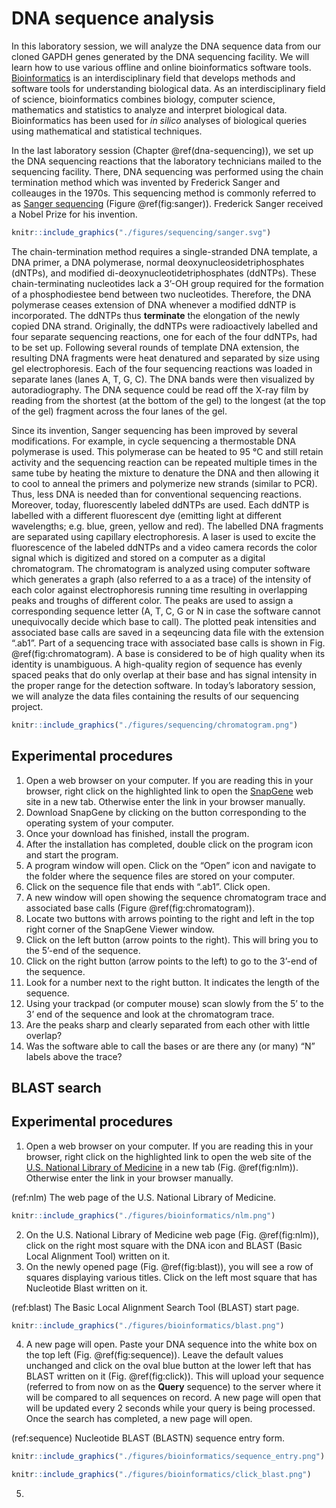 # DNA sequence analysis

In this laboratory session, we will analyze the DNA sequence data from our cloned GAPDH genes generated by the DNA sequencing facility. We will learn how to use various offline and online bioinformatics software tools. [Bioinformatics](https://en.wikipedia.org/wiki/Bioinformatics) is an interdisciplinary field that develops methods and software tools for understanding biological data. As an interdisciplinary field of science, bioinformatics combines biology, computer science, mathematics and statistics to analyze and interpret biological data. Bioinformatics has been used for *in silico* analyses of biological queries using mathematical and statistical techniques.

In the last laboratory session (Chapter \@ref(dna-sequencing)), we set up the DNA sequencing reactions that the laboratory technicians mailed to the sequencing facility. There, DNA sequencing was performed using the chain termination method which was invented by Frederick Sanger and colleauges in the 1970s. This sequencing method is commonly referred to as [Sanger sequencing](https://en.wikipedia.org/wiki/Sanger_sequencing) (Figure \@ref(fig:sanger)). Frederick Sanger received a Nobel Prize for his invention.

```r
knitr::include_graphics("./figures/sequencing/sanger.svg")
```

The chain-termination method requires a single-stranded DNA template, a DNA primer, a DNA polymerase, normal deoxynucleosidetriphosphates (dNTPs), and modified di-deoxynucleotidetriphosphates (ddNTPs). These chain-terminating nucleotides lack a 3'-OH group required for the formation of a phosphodiestee bend between two nucleotides. Therefore, the DNA polymerase ceases extension of DNA whenever a modified ddNTP is incorporated. The ddNTPs thus **terminate** the elongation of the newly copied DNA strand. Originally, the ddNTPs were radioactively labelled and four separate sequencing reactions, one for each of the four ddNTPs, had to be set up. Following several rounds of template DNA extension, the resulting DNA fragments were heat denatured and separated by size using gel electrophoresis. Each of the four sequencing reactions was loaded in separate lanes (lanes A, T, G, C). The DNA bands were then visualized by autoradiography. The DNA sequence could be read off the X-ray film by reading from the shortest (at the bottom of the gel) to the longest (at the top of the gel) fragment across the four lanes of the gel.

Since its invention, Sanger sequencing has been improved by several modifications. For example, in cycle sequencing a thermostable DNA polymerase is used. This polymerase can be heated to 95 °C and still retain activity and the sequencing reaction can be repeated multiple times in the same tube by heating the mixture to denature the DNA and then allowing it to cool to anneal the primers and polymerize new strands (similar to PCR). Thus, less DNA is needed than for conventional sequencing reactions. Moreover, today, fluorescently labeled ddNTPs are used. Each ddNTP is labelled with a different fluorescent dye (emitting light at different wavelengths; e.g. blue, green, yellow and red). The labelled DNA fragments are separated using capillary electrophoresis. A laser is used to excite the fluorescence of the labeled ddNTPs and a video camera records the color signal which is digitized and stored on a computer as a digital chromatogram. The chromatogram is analyzed using computer software which generates a graph (also referred to a as a trace) of the intensity of each color against electrophoresis running time resulting in overlapping peaks and troughs of different color. The peaks are used to assign a corresponding sequence letter (A, T, C, G or N in case the software cannot unequivocally decide which base to call). The plotted peak intensities and associated base calls are saved in a seqeuncing data file with the extension ".ab1". Part of a sequencing trace with associated base calls is shown in Fig. \@ref(fig:chromatogram). A base is considered to be of high quality when its identity is unambiguous. A high-quality region of sequence has evenly spaced peaks that do only overlap at their base and has signal intensity in the proper range for the detection software. In today's laboratory session, we will analyze the data files containing the results of our sequencing project. 

```r
knitr::include_graphics("./figures/sequencing/chromatogram.png")
```

## Experimental procedures

1. Open a web browser on your computer. If you are reading this in your browser, right click on the highlighted link to open the [SnapGene](http://www.snapgene.com/products/snapgene_viewer/) web site in a new tab. Otherwise enter the link in your browser manually. 
2. Download SnapGene by clicking on the button corresponding to the operating
   system of your computer.
4. Once your download has finished, install the program.
5. After the installation has completed, double click on the program icon and
   start the program.
6. A program window will open. Click on the "Open" icon and navigate to the folder
   where the sequence files are stored on your computer.   
7. Click on the sequence file that ends with ".ab1". Click open.
8. A new window will open showing the sequence chromatogram trace and associated base calls (Figure \@ref(fig:chromatogram)).  
9. Locate two buttons with arrows pointing to the right and left in the top right corner of the SnapGene Viewer window.
10. Click on the left button (arrow points to the right). This will bring you to the 5'-end of the sequence.
11. Click on the right button (arrow points to the left) to go to the 3'-end of the sequence.
12. Look for a number next to the right button. It indicates the length of the sequence.
13. Using your trackpad (or computer mouse) scan slowly from the 5' to the 3' end of the sequence and look at the chromatogram trace.
14. Are the peaks sharp and clearly separated from each other with little overlap?
15. Was the software able to call the bases or are there any (or many) "N" labels above the trace? 

## BLAST search

## Experimental procedures

1. Open a web browser on your computer. If you are reading this in your browser, right click on the highlighted link to open the web site of the [U.S. National Library of Medicine](https://www.nlm.nih.gov) in a new tab (Fig. \@ref(fig:nlm)). Otherwise enter the link in your browser manually. 

(ref:nlm) The web page of the U.S. National Library of Medicine.

```r
knitr::include_graphics("./figures/bioinformatics/nlm.png")
`````

2. On the U.S. National Library of Medicine web page (Fig. \@ref(fig:nlm)), click on the right most square with the DNA icon and BLAST (Basic Local Alignment Tool) written on it.
3. On the newly opened page (Fig. \@ref(fig:blast)), you will see a row of squares displaying various titles. Click on the left most square that has Nucleotide Blast written on it.

(ref:blast) The Basic Local Alignment Search Tool (BLAST) start page.

```r
knitr::include_graphics("./figures/bioinformatics/blast.png")
`````

4. A new page will open. Paste your DNA sequence into the white box on the top left (Fig. \@ref(fig:sequence)). Leave the default values unchanged and click on the oval blue button at the lower left that has BLAST written on it (Fig. \@ref(fig:click)). This will upload your sequence (referred to from now on as the **Query** sequence) to the server where it will be compared to all sequences on record. A new page will open that will be updated every 2 seconds while your query is being processed. Once the search has completed, a new page will open.

(ref:sequence) Nucleotide BLAST (BLASTN) sequence entry form.

```r
knitr::include_graphics("./figures/bioinformatics/sequence_entry.png")
`````

```r
knitr::include_graphics("./figures/bioinformatics/click_blast.png")
`````







5.     
